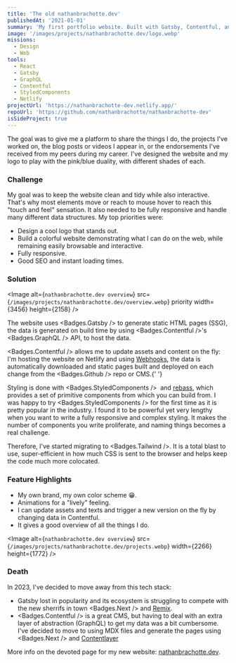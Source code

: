 ```yaml
---
title: 'The old nathanbrachotte.dev'
publishedAt: '2021-01-01'
summary: 'My first portfolio website. Built with Gatsby, Contentful, and Styled Component. They were cool at the time.'
image: '/images/projects/nathanbrachotte.dev/logo.webp'
missions:
  - Design
  - Web
tools:
  - React
  - Gatsby
  - GraphQL
  - Contentful
  - StyledComponents
  - Netlify
projectUrl: 'https://nathanbrachotte-dev.netlify.app/'
repoUrl: 'https://github.com/nathanbrachotte/nathanbrachotte-dev'
isSideProject: true
---
```


The goal was to give me a platform to share the things I do, the projects I've worked on, the blog posts or videos I appear in, or the endorsements I've received from my peers during my career.
I've designed the website and my logo to play with the pink/blue duality, with different shades of each.

### Challenge

My goal was to keep the website clean and tidy while also interactive. That's why most elements move or reach to mouse hover to reach this "touch and feel" sensation.
It also needed to be fully responsive and handle many different data structures.
My top priorities were:

- Design a cool logo that stands out.
- Build a colorful website demonstrating what I can do on the web, while remaining easily browsable and interactive.
- Fully responsive.
- Good SEO and instant loading times.

### Solution

<Image
  alt={`nathanbrachotte.dev overview`}
  src={`/images/projects/nathanbrachotte.dev/overview.webp`}
  priority
  width={3456}
  height={2158}
/>

The website uses <Badges.Gatsby /> to generate static HTML pages (SSG), the data is generated on build time by using <Badges.Contentful />'s <Badges.GraphQL /> API, to host the data.

<Badges.Contentful /> allows me to update assets and content on the fly: I'm
hosting the website on Netlify and using
[Webhooks](https://hookdeck.com/webhooks/guides/what-are-webhooks-how-they-work#what-is-a-webhook),
the data is automatically downloaded and static pages built and deployed on each
change from the <Badges.Github /> repo or CMS.{' '}

Styling is done with <Badges.StyledComponents />
 and [rebass](https://rebassjs.org), which provides a set of primitive
components from which you can build from. I was happy to
try <Badges.StyledComponents /> for the first time as it is pretty popular in the industry. I found
it to be powerful yet very lengthy when you want to write a fully responsive and
complex styling. It makes the number of components you write proliferate, and naming things becomes a real challenge.

Therefore, I've started migrating to <Badges.Tailwind />. It is a total blast to use, super-efficient in how much CSS
is sent to the browser and helps keep the code much more colocated.

### Feature Highlights

- My own brand, my own color scheme 😁.
- Animations for a "lively" feeling.
- I can update assets and texts and trigger a new version on the fly by changing data in Contentful.
- It gives a good overview of all the things I do.

<Image
  alt={`nathanbrachotte.dev overview`}
  src={`/images/projects/nathanbrachotte.dev/projects.webp`}
  width={2266}
  height={1772}
/>

### Death

In 2023, I've decided to move away from this tech stack:

- Gatsby lost in popularity and its ecosystem is struggling to compete with the new sherrifs in town <Badges.Next /> and [Remix](https://remix.run/).
- <Badges.Contentful /> is a great CMS, but having to deal with an extra layer
  of abstraction (GraphQL) to get my data was a bit cumbersome. I've decided to
  move to using MDX files and generate the pages using <Badges.Next /> and
  [Contentlayer](https://www.contentlayer.dev/)

More info on the devoted page for my new website: [nathanbrachotte.dev](/projects/nathanbrachotte.dev).
